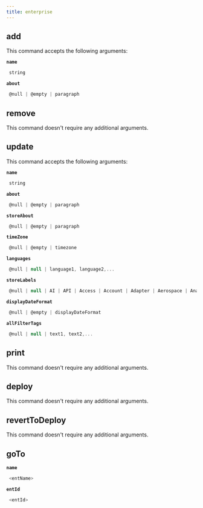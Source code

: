 ```yaml
---
title: enterprise
---
```


## add

This command accepts the following arguments:

**`name`**
```js filename="type"
 string
```
**`about`**
```js filename="type"
 @null | @empty | paragraph
```

## remove

This command doesn't require any additional arguments.


## update

This command accepts the following arguments:

**`name`**
```js filename="type"
 string
```
**`about`**
```js filename="type"
 @null | @empty | paragraph
```
**`storeAbout`**
```js filename="type"
 @null | @empty | paragraph
```
**`timeZone`**
```js filename="type"
 @null | @empty | timezone
```
**`languages`**
```js filename="type"
 @null | null | language1, language2,...
```
**`storeLabels`**
```js filename="type"
 @null | null | AI | API | Access | Account | Adapter | Aerospace | Analytics | Apple | Application | Approval | Asia | Asset | Attendance | Australia | Automotive | BI | Backup | Banking | Bill | Brass | Buffer | Bug | Buyer | CPG | CPU | CRM | Call | Canada | Care | Career | Cart | Case | Center | Chatbot | Chemicals | China | City | Claim | Collaboration | Communication | Compliance | Connector | Construction | Content | Conversation | Copper | Customer | Data | Defense | Desk | Digital | Distribution | Document | Donor | EDI | EPM | ERP | Education | Elderly | Engagement | Enterprise | Estimate | Europe | Event | Execution | FMCG | Facebook | Factory | Fare | Federal | FieldOps | Financial | Food | Force | Forecast | France | Franchise | Gas | Germany | Goal | Gold | Google | Governance | Government | Gym | HCM | HR | HRA | Hardware | Health | Healthcare | Higher | Hospital | Hospitality | Hosting | Hub | Hubspot | IOT | ITSM | IaaS | Identity | Incident | India | Information | Insurance | Intel | Interview | Inventory | Issue | Jewellery | K387 | Lead | Leave | Leisure | Life | Loan | Local | Location | Logistics | Maintenance | Management | Manufacturing | Maps | Marketing | Master | Media | Meeting | Microsoft | Mobile | Municipality | NonProfit | Offline | Oil | Operations | Opportunity | Optimization | Oracle | Order | PLM | POS | PPM | PaaS | Payment | Payroll | Performance | Pharmaceuticals | Planning | Plastics | Platform | Plugin | Point | Portfolio | Privacy | Procurement | Product | Professional | Property | Public | Quality | Questionnaire | Quote | RPA | RealEstate | Receipts | Record | Recreation | Recruiting | Resource | Retail | Return | Revenue | Review | Risk | Robot | Routing | SAP | SCM | SPM | SaaS | Safety | Sales | SalesForce | Scheduling | School | Sciences | Security | Self | Service | ServiceNow | Shopping | Silver | Smart | Social | Software | Specialty | Spot | Spreadsheet | Stall | State | Store | Subscription | Supplier | Survey | System | TRM | Templates | Testing | Tiles | Time | Tracking | Transportation | USA | Utilities | Vendor | Virtual | Visibility | Warehouse | Web | WhatsApp | Workforce | Youth | Zen | Zendesk | eCommerce
```
**`displayDateFormat`**
```js filename="type"
 @null | @empty | displayDateFormat
```
**`allFilterTags`**
```js filename="type"
 @null | null | text1, text2,...
```

## print

This command doesn't require any additional arguments.


## deploy

This command doesn't require any additional arguments.


## revertToDeploy

This command doesn't require any additional arguments.


## goTo


**`name`**
```js filename="type"
 <entName>
```
**`entId`**
```js filename="type"
 <entId>
```
